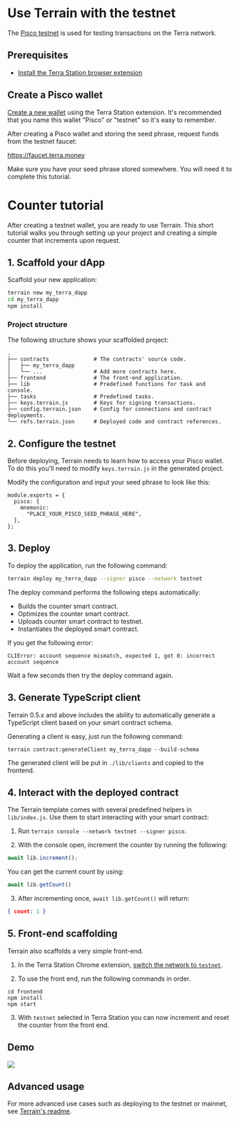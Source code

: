 
# Use Terrain with the testnet

The [Pisco testnet](../../learn/glossary.md#testnet) is used for testing transactions on the Terra network.

## Prerequisites

- [Install the Terra Station browser extension](../../learn/terra-station/download/terra-station-extension.md)

## Create a Pisco wallet

[Create a new wallet](../../learn/terra-station/download/terra-station-extension.md#create-a-wallet) using the Terra Station extension. It's recommended that you name this wallet "Pisco" or "testnet" so it's easy to remember.

After creating a Pisco wallet and storing the seed phrase, request funds from the testnet faucet:

https://faucet.terra.money


<Admonition type="danger">

Make sure you have your seed phrase stored somewhere. You will need it to complete this tutorial.

</Admonition>

# Counter tutorial

After creating a testnet wallet, you are ready to use Terrain. This short tutorial walks you through setting up your project and creating a simple counter that increments upon request.

## 1. Scaffold your dApp

Scaffold your new application:

```sh
terrain new my_terra_dapp
cd my_terra_dapp
npm install
```

### Project structure

The following structure shows your scaffolded project:

```
.
├── contracts              # The contracts' source code.
│   ├── my_terra_dapp
│   └── ...                # Add more contracts here.
├── frontend               # The front-end application.
├── lib                    # Predefined functions for task and console.
├── tasks                  # Predefined tasks.
├── keys.terrain.js        # Keys for signing transactions.
├── config.terrain.json    # Config for connections and contract deployments.
└── refs.terrain.json      # Deployed code and contract references.
```

## 2. Configure the testnet

Before deploying, Terrain needs to learn how to access your Pisco wallet. To do this you'll need to modify `keys.terrain.js` in the generated project.

Modify the configuration and input your seed phrase to look like this:

```
module.exports = {
  pisco: {
    mnemonic:
      "PLACE_YOUR_PISCO_SEED_PHRASE_HERE",
  },
};
```

## 3. Deploy

To deploy the application, run the following command:

```sh
terrain deploy my_terra_dapp --signer pisco --network testnet
```

The deploy command performs the following steps automatically:

- Builds the counter smart contract.
- Optimizes the counter smart contract.
- Uploads counter smart contract to testnet.
- Instantiates the deployed smart contract.


<Admonition type="caution" title="Warning">

If you get the following error:

```
CLIError: account sequence mismatch, expected 1, got 0: incorrect account sequence
```

Wait a few seconds then try the deploy command again.

</Admonition>

## 3. Generate TypeScript client

Terrain 0.5.x and above includes the ability to automatically generate a TypeScript client based on your smart contract schema.

Generating a client is easy, just run the following command:

```
terrain contract:generateClient my_terra_dapp --build-schema
```

The generated client will be put in `./lib/clients` and copied to the frontend.

## 4. Interact with the deployed contract

The Terrain template comes with several predefined helpers in `lib/index.js`. Use them to start interacting with your smart contract:

1. Run `terrain console --network testnet --signer pisco`.

2. With the console open, increment the counter by running the following:

```JavaScript
await lib.increment();
```

You can get the current count by using:

```JavaScript
await lib.getCount()
```

3. After incrementing once, `await lib.getCount()` will return:

```JSON
{ count: 1 }
```

## 5. Front-end scaffolding

Terrain also scaffolds a very simple front-end.

1. In the Terra Station Chrome extension, [switch the network to `testnet`](../../learn/terra-station/testnet.md).

2. To use the front end, run the following commands in order.

```
cd frontend
npm install
npm start
```

3. With `testnet` selected in Terra Station you can now increment and reset the counter from the front end.

## Demo

![](/img/tut_counter.gif)

## Advanced usage

For more advanced use cases such as deploying to the testnet or mainnet, see [Terrain's readme](https://github.com/terra-money/terrain#readme).
